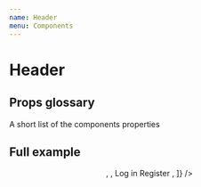 ```yaml
---
name: Header
menu: Components
---
```




# Header

## Props glossary

A short list of the components properties

<Props of={NavBar} />

## Full example

<Playground>
  <Header
    areas={[
      <Logo title="demo title" desc="desc" isFocused={true} />,
      <NavBar itemCount={6}>
        <NavLink
          href="#"
          current={false}
          isFocused={false}
          text="Bikinis"
          context="bar"
        />
        <NavLink
          href="#"
          current={true}
          isFocused={false}
          text="One Pieces"
          context="bar"
        />
        <NavLink
          href="#"
          current={false}
          isFocused={false}
          text="Yoga & Surf"
          context="bar"
        />
        <NavLink
          href="#"
          current={false}
          isFocused={false}
          text="Tanning"
          context="bar"
        />
        <NavLink
          href="#"
          current={false}
          isFocused={false}
          text="Sustainability"
          context="bar"
        />
        <NavLink
          href="#"
          current={false}
          isFocused={false}
          text="The Brand"
          context="bar"
        />
      </NavBar>,
      <MiniCart>
        <MiniCartLink>
          <CartLink href="#" isFocused={false}>
            Log in
          </CartLink>
        </MiniCartLink>
        <MiniCartLink>
          <CartLink href="#" isFocused={false}>
            Register
          </CartLink>
        </MiniCartLink>
        <MiniCartLink>
          <Cart
            href="#"
            isFocused={false}
            count={2}
            isFilled={true}
            title="Woodlike Ocean Shopping cart"
          />
        </MiniCartLink>
      </MiniCart>,
    ]}
  />
</Playground>
